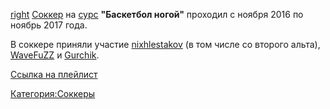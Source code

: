 [[Файл:Баскетбол_ногой.jpg|right]]
[[Соккер]] на [[Термины#С|сурс]] '''"Баскетбол ногой"''' проходил с ноября 2016 по ноябрь 2017 года. 

В соккере приняли участие [[nixhlestakov]] (в том числе со второго альта), [[WaveFuZZ]] и [[Gurchik]].

[https://www.youtube.com/playlist?list=PLzU8EUOwEsX4Qm4FoaDhh82mhi5EAqAOR Ссылка на плейлист]

[[Категория:Соккеры]]